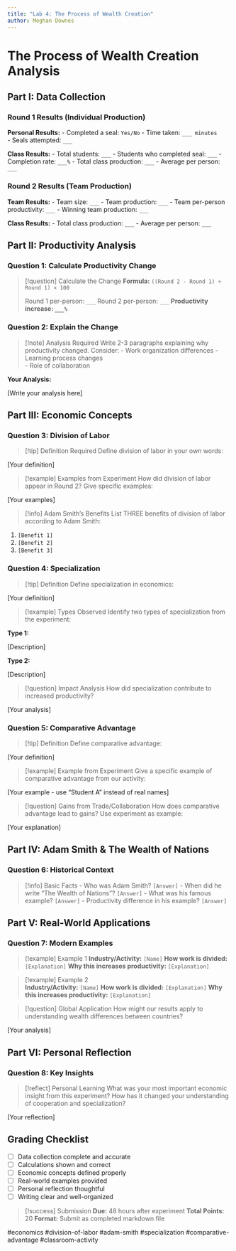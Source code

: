 ```yaml
---
title: "Lab 4: The Process of Wealth Creation"
author: Meghan Downes
---
```


# The Process of Wealth Creation Analysis



## Part I: Data Collection

### Round 1 Results (Individual Production)

**Personal Results:** - Completed a seal: `Yes/No` - Time taken: `___ minutes`\
- Seals attempted: `___`

**Class Results:** - Total students: `___` - Students who completed seal: `___` - Completion rate: `___%` - Total class production: `___` - Average per person: `___`

### Round 2 Results (Team Production)

**Team Results:** - Team size: `___` - Team production: `___` - Team per-person productivity: `___` - Winning team production: `___`

**Class Results:** - Total class production: `___` - Average per person: `___`

## Part II: Productivity Analysis

### Question 1: Calculate Productivity Change

> \[!question\] Calculate the Change **Formula:** `((Round 2 - Round 1) ÷ Round 1) × 100`
>
> Round 1 per-person: `___` Round 2 per-person: `___` **Productivity increase: `___%`**

### Question 2: Explain the Change

> \[!note\] Analysis Required Write 2-3 paragraphs explaining why productivity changed. Consider: - Work organization differences - Learning process changes\
> - Role of collaboration

**Your Analysis:**

         
[Write your analysis here]




## Part III: Economic Concepts

### Question 3: Division of Labor

> \[!tip\] Definition Required Define division of labor in your own words:

         
[Your definition]


> \[!example\] Examples from Experiment How did division of labor appear in Round 2? Give specific examples:

         
[Your examples]




> \[!info\] Adam Smith's Benefits List THREE benefits of division of labor according to Adam Smith:

1.  `[Benefit 1]`
2.  `[Benefit 2]`\
3.  `[Benefit 3]`

### Question 4: Specialization

> \[!tip\] Definition Define specialization in economics:

         
[Your definition]


> \[!example\] Types Observed Identify two types of specialization from the experiment:

**Type 1:**

         
[Description]


**Type 2:**

         
[Description]


> \[!question\] Impact Analysis How did specialization contribute to increased productivity?

         
[Your analysis]


### Question 5: Comparative Advantage

> \[!tip\] Definition Define comparative advantage:

         
[Your definition]


> \[!example\] Example from Experiment Give a specific example of comparative advantage from our activity:

         
[Your example - use "Student A" instead of real names]




> \[!question\] Gains from Trade/Collaboration How does comparative advantage lead to gains? Use experiment as example:

         
[Your explanation]



## Part IV: Adam Smith & The Wealth of Nations

### Question 6: Historical Context

> \[!info\] Basic Facts - Who was Adam Smith? `[Answer]` - When did he write "The Wealth of Nations"? `[Answer]` - What was his famous example? `[Answer]` - Productivity difference in his example? `[Answer]`


## Part V: Real-World Applications

### Question 7: Modern Examples

> \[!example\] Example 1 **Industry/Activity:** `[Name]` **How work is divided:** `[Explanation]` **Why this increases productivity:** `[Explanation]`

> \[!example\] Example 2\
> **Industry/Activity:** `[Name]` **How work is divided:** `[Explanation]` **Why this increases productivity:** `[Explanation]`

> \[!question\] Global Application How might our results apply to understanding wealth differences between countries?

         
[Your analysis]






## Part VI: Personal Reflection

### Question 8: Key Insights

> \[!reflect\] Personal Learning What was your most important economic insight from this experiment? How has it changed your understanding of cooperation and specialization?

         
[Your reflection]



## Grading Checklist

-   [ ] Data collection complete and accurate
-   [ ] Calculations shown and correct
-   [ ] Economic concepts defined properly
-   [ ] Real-world examples provided
-   [ ] Personal reflection thoughtful
-   [ ] Writing clear and well-organized

> \[!success\] Submission **Due:** 48 hours after experiment **Total Points:** 20 **Format:** Submit as completed markdown file


#economics #division-of-labor #adam-smith #specialization #comparative-advantage #classroom-activity

